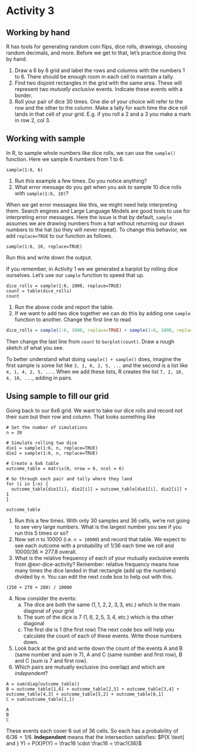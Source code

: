 # Activity 3

## Working by hand

R has tools for generating random coin flips, dice rolls, drawings, choosing
random decimals, and more. Before we get to that, let's practice doing this by
hand.

::: {#exr-dice-activity}
1. Draw a 6 by 6 grid and label the rows and columns with the numbers 1 to 6.
   There should be enough room in each cell to maintain a tally.
2. Find two disjoint rectangles in the grid with the same area. These will
   represent two *mutually exclusive* events. Indicate these events with a
border.
3. Roll your pair of dice 30 times. One die of your choice will refer to the
   row and the other to the column. Make a tally for each time the dice roll
lands in that cell of your grid. E.g. if you roll a 2 and a 3 you make a mark
in row 2, col 3.
:::

## Working with sample

In R, to sample whole numbers like dice rolls, we can use the `sample()`
function. Here we sample $6$ numbers from $1$ to $6$.

```webr
sample(1:6, 6)
```

::: {#exr-sampling}
1. Run this example a few times. Do you notice anything?
2. What error message do you get when you ask to sample $10$ dice rolls with
   `sample(1:6, 10)`?
:::

When we get error messages like this, we might need help interpreting them.
Search engines and Large Language Models are good tools to use for interpreting
error messages. Here the issue is that by default, `sample` assumes we are
drawing numbers from a hat without returning our drawn numbers to the hat (so
they will never repeat). To change this behavior, we add `replace=TRUE` to our
function as follows.

```webr
sample(1:6, 10, replace=TRUE)
```

::: {#exr-sampling-with-replacement}
Run this and write down the output.
:::

If you remember, in Activity 1 we we generated a barplot by rolling dice
ourselves. Let's use our `sample` function to speed that up.

```webr
dice_rolls = sample(1:6, 1000, replace=TRUE)
count = table(dice_rolls)
count
```

::: {#exr-sampling-bar-graph}
1. Run the above code and report the table.
2. If we want to add two dice together we can do this by adding one `sample`
function to another. Change the first line to read

```R
dice_rolls = sample(1:6, 1000, replace=TRUE) + sample(1:6, 1000, replace=TRUE)
```

Then change the last line from `count` to `barplot(count)`. Draw a rough sketch
of what you see.
:::

::: {.callout-note}
To better understand what doing `sample() + sample()` does, imagine the first sample is some list like `3, 1, 6, 2, 5, ...` and the second is a list like `4, 1, 4, 2, 5, ...`. When we add these lists, R creates the list `7, 2, 10, 4, 10, ...`, adding in pairs.
:::

## Using sample to fill our grid

Going back to our 6x6 grid. We want to take our dice rolls and record not their
sum but their row and column. That looks something like

```webr
# Set the number of simulations
n = 30

# Simulate rolling two dice
die1 = sample(1:6, n, replace=TRUE)
die2 = sample(1:6, n, replace=TRUE)

# Create a 6x6 table
outcome_table = matrix(0, nrow = 6, ncol = 6)

# Go through each pair and tally where they land
for (i in 1:n) {
  outcome_table[die1[i], die2[i]] = outcome_table[die1[i], die2[i]] + 1
}

outcome_table
```

::: {#exr-dice-grid}
1. Run this a few times. With only 30 samples and 36 cells, we're not going to
   see very large numbers. What is the largest number you see if you run this 5
times or so?
2. Now set $n$ to $10000$ (i.e. `n = 10000`) and record that table. We expect
   to see each outcome with a probability of $1/36$ each time we roll and
$10000/36 \approx 277.8$ overall.
3. What is the relative frequency of each of your mutually exclusive events from @exr-dice-activity? Remember: relative frequency means how many times the dice landed in that rectangle (add up the numbers) divided by $n$. You can edit the next code box to help out with this.

```webr
(250 + 270 + 280) / 10000
```

4. Now consider the events:
    a. The dice are both the same ($1,1$, $2,2$, $3,3$, etc.) which is the main diagonal of your grid
    b. The sum of the dice is $7$ ($1,6$, $2,5$, $3,4$, etc.) which is the other diagonal
    c. The first die is $1$ (the first row)
The next code box will help you calculate the count of each of these events. Write those numbers down.
5. Look back at the grid and write down the count of the events A and B (same number and sum is 7), A and C (same number and first row), B and C (sum is 7 and first row).
6. Which pairs are mutually exclusive (no overlap) and which are *independent*?
:::

```webr
A = sum(diag(outcome_table))
B = outcome_table[1,6] + outcome_table[2,5] + outcome_table[3,4] + outcome_table[4,3] + outcome_table[5,2] + outcome_table[6,1]
C = sum(outcome_table[1,])

A
B
C
```

::: {.callout-note}
These events each cover 6 out of 36 cells. So each has a probability of $6/36 = 1/6$. **Independent** means that the intersection satisfies: $P(X \text{ and } Y) = P(X)P(Y) = \frac16 \cdot \frac16 = \frac1{36}$
:::
